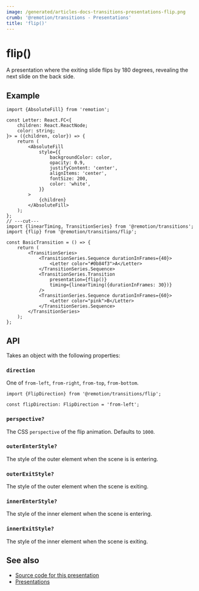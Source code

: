 ```yaml
---
image: /generated/articles-docs-transitions-presentations-flip.png
crumb: '@remotion/transitions - Presentations'
title: 'flip()'
---
```


# flip()<AvailableFrom v="4.0.54"/>

A presentation where the exiting slide flips by 180 degrees, revealing the next slide on the back side.

<Demo type="flip" />

## Example

```tsx twoslash title="SlideTransition.tsx"
import {AbsoluteFill} from 'remotion';

const Letter: React.FC<{
	children: React.ReactNode;
	color: string;
}> = ({children, color}) => {
	return (
		<AbsoluteFill
			style={{
				backgroundColor: color,
				opacity: 0.9,
				justifyContent: 'center',
				alignItems: 'center',
				fontSize: 200,
				color: 'white',
			}}
		>
			{children}
		</AbsoluteFill>
	);
};
// ---cut---
import {linearTiming, TransitionSeries} from '@remotion/transitions';
import {flip} from '@remotion/transitions/flip';

const BasicTransition = () => {
	return (
		<TransitionSeries>
			<TransitionSeries.Sequence durationInFrames={40}>
				<Letter color="#0b84f3">A</Letter>
			</TransitionSeries.Sequence>
			<TransitionSeries.Transition
				presentation={flip()}
				timing={linearTiming({durationInFrames: 30})}
			/>
			<TransitionSeries.Sequence durationInFrames={60}>
				<Letter color="pink">B</Letter>
			</TransitionSeries.Sequence>
		</TransitionSeries>
	);
};
```

## API

Takes an object with the following properties:

### `direction`

One of `from-left`, `from-right`, `from-top`, `from-bottom`.

```tsx twoslash title="TypeScript type"
import {FlipDirection} from '@remotion/transitions/flip';

const flipDirection: FlipDirection = 'from-left';
```

### `perspective?`

The CSS `perspective` of the flip animation. Defaults to `1000`.

### `outerEnterStyle?`<AvailableFrom v="4.0.84"/>

The style of the outer element when the scene is is entering.

### `outerExitStyle?`<AvailableFrom v="4.0.84"/>

The style of the outer element when the scene is exiting.

### `innerEnterStyle?`<AvailableFrom v="4.0.84"/>

The style of the inner element when the scene is entering.

### `innerExitStyle?`<AvailableFrom v="4.0.84"/>

The style of the inner element when the scene is exiting.

## See also

- [Source code for this presentation](https://github.com/remotion-dev/remotion/blob/main/packages/transitions/src/presentations/flip.tsx)
- [Presentations](/docs/transitions/presentations)
